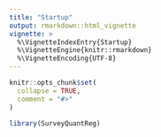 ```yaml
---
title: "Startup"
output: rmarkdown::html_vignette
vignette: >
  %\VignetteIndexEntry{Startup}
  %\VignetteEngine{knitr::rmarkdown}
  %\VignetteEncoding{UTF-8}
---
```


```r
knitr::opts_chunk$set(
  collapse = TRUE,
  comment = "#>"
)
```

```r
library(SurveyQuantReg)
```

